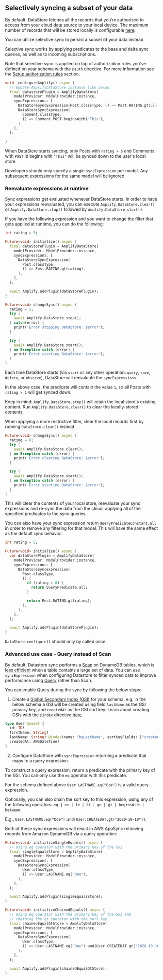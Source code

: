 ## Selectively syncing a subset of your data

By default, DataStore fetches all the records that you’re authorized to access from your cloud data source to your local device. The maximum number of records that will be stored locally is configurable [here](/[platform]/build-a-backend/more-features/datastore/conflict-resolution/).

You can utilize selective sync to persist a subset of your data instead.

Selective sync works by applying predicates to the base and delta sync queries, as well as to incoming subscriptions.

<Callout>

Note that selective sync is applied on top of authorization rules you’ve defined on your schema with the `@auth` directive. For more information see the [Setup authorization rules](/[platform]/build-a-backend/more-features/datastore/authz-rules-setup/) section.

</Callout>

```dart
void _configureAmplify() async {
  // Update AmplifyDataStore instance like below
  final datastorePlugin = AmplifyDataStore(
    modelProvider: ModelProvider.instance,
    syncExpressions: [
      DataStoreSyncExpression(Post.classType, () => Post.RATING.gt(5)),
      DataStoreSyncExpression(
        Comment.classType,
        () => Comment.POST.beginsWith('This'),
      )
    ],
  );
  ...
}
```

When DataStore starts syncing, only Posts with `rating > 5` and Comments with `POST` id begins with `"This"` will be synced down to the user's local store.

<Callout>

Developers should only specify a single `syncExpression` per model. Any subsequent expressions for the same model will be ignored.

</Callout>

### Reevaluate expressions at runtime

Sync expressions get evaluated whenever DataStore starts. In order to have your expressions reevaluated, you can execute `Amplify.DataStore.clear()` or `Amplify.DataStore.stop()` followed by `Amplify.DataStore.start()`.

If you have the following expression and you want to change the filter that gets applied at runtime, you can do the following:

```dart
int rating = 5;

Future<void> initialize() async {
  final dataStorePlugin = AmplifyDataStore(
    modelProvider: ModelProvider.instance,
    syncExpressions: [
      DataStoreSyncExpression(
        Post.classType,
        () => Post.RATING.gt(rating),
      ),
    ],
  );

  await Amplify.addPlugin(dataStorePlugin);
}

Future<void> changeSync() async {
  rating = 1;
  try {
    await Amplify.DataStore.stop();
  } catch(error) {
    print('Error stopping DataStore: $error');
  }

  try {
    await Amplify.DataStore.start();
  } on Exception catch (error) {
    print('Error starting DataStore: $error');
  }
}
```

Each time DataStore starts (via `start` or any other operation: `query`, `save`, `delete`, or `observe`), DataStore will reevaluate the `syncExpressions`.

In the above case, the predicate will contain the value `1`, so all Posts with `rating > 1` will get synced down.

Keep in mind: `Amplify.DataStore.stop()` will retain the local store's existing content. Run `Amplify.DataStore.clear()` to clear the locally-stored contents.

<Callout>

When applying a more restrictive filter, clear the local records first by running `DataStore.clear()` instead:

</Callout>

```dart
Future<void> changeSync() async {
  rating = 8;
  try {
    await Amplify.DataStore.clear();
  } on Exception catch (error) {
    print('Error clearing DataStore: $error');
  }

  try {
    await Amplify.DataStore.start();
  } on Exception catch (error) {
    print('Error starting DataStore: $error');
  }
}
```

This will clear the contents of your local store, reevaluate your sync expressions and re-sync the data from the cloud, applying all of the specified predicates to the sync queries.

You can also have your sync expression return `QueryPredicateConstant.all` in order to remove any filtering for that model. This will have the same effect as the default sync behavior.

```dart
int rating = 5;

Future<void> initialize() async {
  var dataStorePlugin = AmplifyDataStore(
    modelProvider: ModelProvider.instance,
    syncExpressions: [
      DataStoreSyncExpression(
        Post.classType,
        () {
          if (rating > 0) {
            return QueryPredicate.all;
          }

          return Post.RATING.gt(rating);
        },
      ),
    ],
  );

  await Amplify.addPlugin(dataStorePlugin);
}
```

<Callout warning>

`DataStore.configure()` should only by called once.

</Callout>

### Advanced use case - Query instead of Scan

By default, Datastore sync performs a [Scan](https://docs.aws.amazon.com/amazondynamodb/latest/developerguide/Scan.html) on DynamoDB tables, which is [less efficient](https://docs.aws.amazon.com/amazondynamodb/latest/developerguide/bp-query-scan.html) when a table contains a large set of data. You can use `syncExpression` when configuring Datastore to filter synced data to improve performance using [Query](https://docs.aws.amazon.com/amazondynamodb/latest/developerguide/Query.html) rather than Scan.

You can enable Query during the sync by following the below steps:

1. Create a [Global Secondary Index (GSI)](https://docs.aws.amazon.com/amazondynamodb/latest/developerguide/GSI.html) for your schema, e.g. in the below schema a GSI will be created using field `lastName` as the GSI primary key, and `createdAt` as the GSI sort key. Learn about creating GSIs with the `@index` directive [here](/[platform]/tools/cli/graphqlapi/data-modeling/).

```graphql
type User @model {
  id: ID!
  firstName: String!
  lastName: String! @index(name: "byLastName", sortKeyFields: ["createdAt"])
  createdAt: AWSDateTime!
}
```

2. Configure DataStore with `syncExpression` returning a predicate that maps to a query expression.

To construct a query expression, return a predicate with the primary key of the GSI. You can only use the `eq` operator with this predicate.

For the schema defined above `User.LASTNAME.eq("Doe")` is a valid query expression.

Optionally, you can also chain the sort key to this expression, using any of the following operators: `eq | ne | le | lt | ge | gt | beginsWith | between`.

E.g., `User.LASTNAME.eq("Doe").and(User.CREATEDAT.gt("2020-10-10"))`.

Both of these sync expressions will result in AWS AppSync retrieving records from Amazon DynamoDB via a query operation:

```dart
Future<void> initializeSingleEquals() async {
  // Using eq operator with the primary key of the GSI
  final singleEqualsStore = AmplifyDataStore(
    modelProvider: ModelProvider.instance,
    syncExpressions: [
      DataStoreSyncExpression(
        User.classType,
        () => User.LASTNAME.eq("Doe"),
      ),
    ],
  );

  await Amplify.addPlugin(singleEqualsStore);
}

Future<void> initializeChainedEquals() async {
  // Using eq operator with the primary key of the GSI and
  // chaining the gt operator with the sort key
  final chainedEqualGtStore = AmplifyDataStore(
    modelProvider: ModelProvider.instance,
    syncExpressions: [
      DataStoreSyncExpression(
        User.classType,
        () => User.LASTNAME.eq("Doe").and(User.CREATEDAT.gt("2020-10-10")),
      ),
    ],
  );

  await Amplify.addPlugin(chainedEqualGtStore);
}
```
